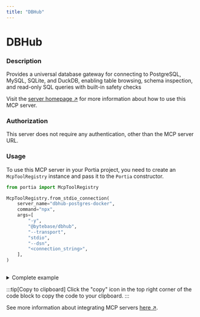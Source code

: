```yaml
---
title: "DBHub"
---
```

<!-- WARNING: This file is auto-generated by generate_tool_docs.py. Do not edit manually. -->


# DBHub

### Description

Provides a universal database gateway for connecting to PostgreSQL, MySQL, SQLite, and DuckDB, enabling table browsing, schema inspection, and read-only SQL queries with built-in safety checks

Visit the [server homepage ↗](https://github.com/bytebase/dbhub) for more information about how to use this MCP server.

### Authorization

This server does not require any authentication, other than the MCP server URL.

### Usage

To use this MCP server in your Portia project, you need to create an `McpToolRegistry` instance and pass it to the `Portia` constructor.

```python
from portia import McpToolRegistry

McpToolRegistry.from_stdio_connection(
    server_name="dbhub-postgres-docker",
    command="npx",
    args=[
        "-y",
        "@bytebase/dbhub",
        "--transport",
        "stdio",
        "--dsn",
        "<connection_string>",
    ],
)
                    
```

<details>
<summary>Complete example</summary>

```python
from portia import McpToolRegistry, Portia, Config

tool_registry = McpToolRegistry.from_stdio_connection(
    server_name="dbhub-postgres-docker",
    command="npx",
    args=[
        "-y",
        "@bytebase/dbhub",
        "--transport",
        "stdio",
        "--dsn",
        "<connection_string>",
    ],
)
                    

config = Config.from_default()
portia = Portia(config=config, tools=tool_registry)
```

</details>

:::tip[Copy to clipboard]
Click the "copy" icon in the top right corner of the code block to copy the code to your clipboard.
:::

See more information about integrating MCP servers [here ↗](/mcp-servers).

